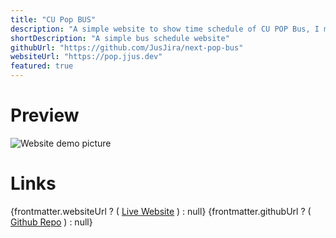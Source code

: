 ```yaml
---
title: "CU Pop BUS"
description: "A simple website to show time schedule of CU POP Bus, I made it because I didn't like the layout that they provided so I made my own"
shortDescription: "A simple bus schedule website"
githubUrl: "https://github.com/JusJira/next-pop-bus"
websiteUrl: "https://pop.jjus.dev"
featured: true
---
```


# Preview

<div class="m-auto max-w-[360px]">
  <Image
    src={webImage}
    alt="Website demo picture"
  />
</div>

# Links

<div class="flex flex-col">
  {frontmatter.websiteUrl ? (
    <a href={frontmatter.websiteUrl}>Live Website</a>
  ) : null}
  {frontmatter.githubUrl ? (
    <a href={frontmatter.githubUrl}>Github Repo</a>
  ) : null}
</div>
